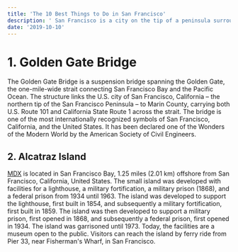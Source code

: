 ```yaml
---
title: 'The 10 Best Things to Do in San Francisco'
description: ' San Francisco is a city on the tip of a peninsula surrounded by the Pacific Ocean and San Francisco Bay. It’s known for its year-round fog, iconic Golden Gate Bridge, cable cars and colorful Victorian houses. The Financial District’s Transamerica Pyramid is its most distinctive skyscraper. In the bay sits Alcatraz Island, site of the notorious former prison.'
date: '2019-10-10'
---
```


# 1. Golden Gate Bridge

The Golden Gate Bridge is a suspension bridge spanning the Golden Gate, the one-mile-wide strait connecting San Francisco Bay and the Pacific Ocean. The structure links the U.S. city of San Francisco, California – the northern tip of the San Francisco Peninsula – to Marin County, carrying both U.S. Route 101 and California State Route 1 across the strait. The bridge is one of the most internationally recognized symbols of San Francisco, California, and the United States. It has been declared one of the Wonders of the Modern World by the American Society of Civil Engineers.

## 2. Alcatraz Island

[MDX](https://mdxjs.com)
is located in San Francisco Bay, 1.25 miles (2.01 km) offshore from San Francisco, California, United States. The small island was developed with facilities for a lighthouse, a military fortification, a military prison (1868), and a federal prison from 1934 until 1963. The island was developed to support the lighthouse, first built in 1854, and subsequently a military fortification, first built in 1859. The island was then developed to support a military prison, first opened in 1868, and subsequently a federal prison, first opened in 1934. The island was garrisoned until 1973. Today, the facilities are a museum open to the public. Visitors can reach the island by ferry ride from Pier 33, near Fisherman's Wharf, in San Francisco.
